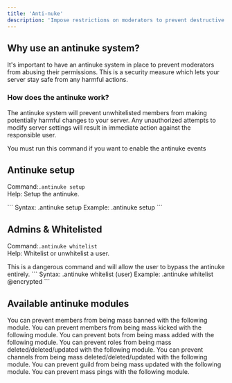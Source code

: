 ---
title: 'Anti-nuke'
description: 'Impose restrictions on moderators to prevent destructive behavior.'
---

## Why use an antinuke system?

It's important to have an antinuke system in place to prevent moderators from abusing their permissions. This is a security measure which lets your server stay safe from any harmful actions.


### How does the antinuke work?


The antinuke system will prevent unwhitelisted members from making potentially harmful changes to your server. Any unauthorized attempts to modify server settings will result in immediate action against the responsible user.



<Warning>
 You must run this command if you want to enable the antinuke events
</Warning>

## Antinuke setup
Command:`.antinuke setup` <br />
Help: Setup the antinuke. <br />

<Tabs>
    <Tab title="Usage">
       ```
       Syntax: .antinuke setup
       Example: .antinuke setup
       ```
    </Tab>
</Tabs>


## Admins & Whitelisted

Command:`.antinuke whitelist` <br />
Help: Whitelist or unwhitelist a user. <br />

<Warning>
This is a dangerous command and will allow the user to bypass the antinuke entirely.
</Warning>

<Tabs>
    <Tab title="Usage">
       ```
       Syntax: .antinuke whitelist (user)
       Example: .antinuke whitelist @encrypted
       ```
    </Tab>
</Tabs>



## Available antinuke modules

<Accordion title="Prevents members from being banned">
  You can prevent members from being mass banned with the following module.
</Accordion>
<Accordion title="Prevents members from being kicked">
  You can prevent members from being mass kicked with the following module.
</Accordion>
<Accordion title="Prevents bots from being kicked">
  You can prevent bots from being mass added with the following module.
</Accordion>
<Accordion title="Prevents roles from being created/deleted/updated">
  You can prevent roles from being mass deleted/deleted/updated with the following module.
</Accordion>
<Accordion title="Prevents channels from being created/deleted/updated">
  You can prevent channels from being mass deleted/deleted/updated with the following module.
</Accordion>
<Accordion title="Prevent guild from being updated">
  You can prevent guild from being mass updated with the following module.
</Accordion>
<Accordion title="Prevent mass pings in the guild">
  You can prevent mass pings with the following module.
</Accordion>





